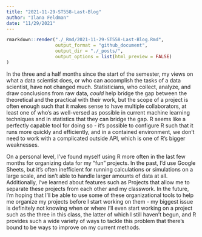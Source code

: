 ```yaml
---
title: "2021-11-29-ST558-Last-Blog"
author: "Ilana Feldman"
date: "11/29/2021"
---
```


```r
rmarkdown::render("./_Rmd/2021-11-29-ST558-Last-Blog.Rmd",
                  output_format = "github_document",
                  output_dir = "./_posts/",
                  output_options = list(html_preview = FALSE)
)
```

In the three and a half months since the start of the semester, my views on what a data scientist does, or who can accomplish the tasks of a data scientist, have not changed much. Statisticians, who collect, analyze, and draw conclusions from raw data, *could* help bridge the gap between the theoretical and the practical with their work, but the scope of a project is often enough such that it makes sense to have multiple collaborators, at least one of who's as well-versed as possible in current machine learning techniques and in statistics that they can bridge the gap. R seems like a perfectly capable tool for doing so - it's possible to configure R such that it runs more quickly and efficiently, and in a contained environment, we don't need to work with a complicated outside API, which is one of R's bigger weaknesses. 

On a personal level, I've found myself using R more often in the last few months for organizing data for my "fun" projects. In the past, I'd use Google Sheets, but it's often inefficient for running calculations or simulations on a large scale, and isn't able to handle larger amounts of data at all. Additionally, I've learned about features such as Projects that allow me to separate these projects from each other and my classwork. In the future, I'm hoping that I'll be able to use some of these organizational tools to help me organize my projects before I start working on them - my biggest issue is definitely not knowing when or where I'll even start working on a project such as the three in this class, the latter of which I still haven't begun, and R provides such a wide variety of ways to tackle this problem that there's bound to be ways to improve on my current methods.
